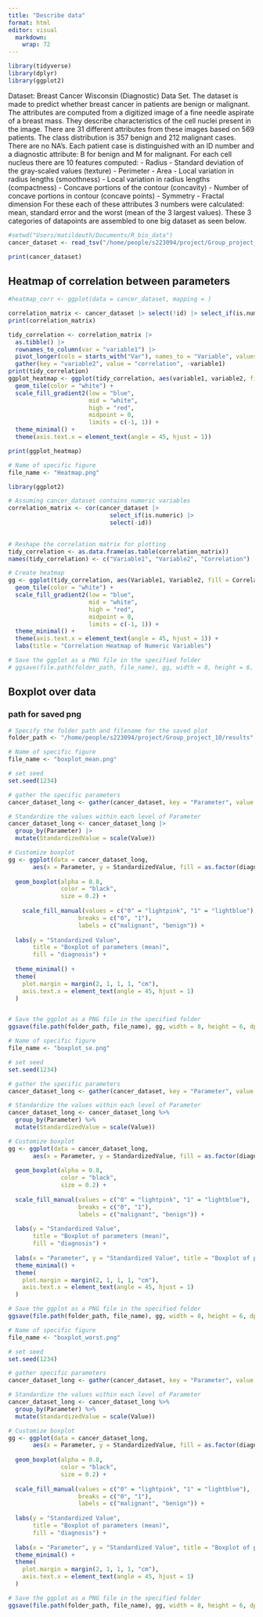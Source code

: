 ```yaml
---
title: "Describe data"
format: html
editor: visual
  markdown: 
    wrap: 72
---
```


```r
library(tidyverse)
library(dplyr)
library(ggplot2)
```

Dataset: Breast Cancer Wisconsin (Diagnostic) Data Set. The dataset is made to predict whether breast cancer in patients are benign or malignant. The attributes are computed from a digitized image of a fine needle aspirate of a breast mass. They describe characteristics of the cell nuclei present in the image. There are 31 different attributes from these images based on 569 patients. The class distribution is 357 benign and 212 malignant cases. There are no NA's. Each patient case is distinguished with an ID number and a diagnostic attribute: B for benign and M for malignant. For each cell nucleus there are 10 features computed: - Radius - Standard deviation of the gray-scaled values (texture) - Perimeter - Area - Local variation in radius lengths (smoothness) - Local variation in radius lengths (compactness) - Concave portions of the contour (concavity) - Number of concave portions in contour (concave points) - Symmetry - Fractal dimension For these each of these attributes 3 numbers were calculated: mean, standard error and the worst (mean of the 3 largest values). These 3 categories of datapoints are assembled to one big dataset as seen below.

```r
#setwd("Users/matildeuth/Documents/R_bio_data")
cancer_dataset <- read_tsv("/home/people/s223094/project/Group_project_10/R/02_dat_clean.tsv")

print(cancer_dataset)

```

## Heatmap of correlation between parameters

```r
#heatmap_corr <- ggplot(data = cancer_dataset, mapping = )

correlation_matrix <- cancer_dataset |> select(!id) |> select_if(is.numeric) |> cor()
print(correlation_matrix)

tidy_correlation <- correlation_matrix |> 
  as.tibble() |> 
  rownames_to_column(var = "variable1") |>
  pivot_longer(cols = starts_with("Var"), names_to = "Variable", values_to = "Value")
  gather(key = "variable2", value = "correlation", -variable1)
print(tidy_correlation)
ggplot_heatmap <- ggplot(tidy_correlation, aes(variable1, variable2, fill = correlation)) +
  geom_tile(color = "white") +
  scale_fill_gradient2(low = "blue", 
                       mid = "white", 
                       high = "red", 
                       midpoint = 0, 
                       limits = c(-1, 1)) +
  theme_minimal() + 
  theme(axis.text.x = element_text(angle = 45, hjust = 1))

print(ggplot_heatmap)

```

```r
# Name of specific figure
file_name <- "Heatmap.png"

library(ggplot2)

# Assuming cancer_dataset contains numeric variables
correlation_matrix <- cor(cancer_dataset |>
                             select_if(is.numeric) |>
                             select(-id)) 

  
# Reshape the correlation matrix for plotting
tidy_correlation <- as.data.frame(as.table(correlation_matrix))
names(tidy_correlation) <- c("Variable1", "Variable2", "Correlation")

# Create heatmap
gg <- ggplot(tidy_correlation, aes(Variable1, Variable2, fill = Correlation)) +
  geom_tile(color = "white") +
  scale_fill_gradient2(low = "blue", 
                       mid = "white", 
                       high = "red", 
                       midpoint = 0, 
                       limits = c(-1, 1)) +
  theme_minimal() + 
  theme(axis.text.x = element_text(angle = 45, hjust = 1)) +
  labs(title = "Correlation Heatmap of Numeric Variables")

# Save the ggplot as a PNG file in the specified folder
# ggsave(file.path(folder_path, file_name), gg, width = 8, height = 6, dpi = 300)


```

## Boxplot over data

### path for saved png

```r
# Specify the folder path and filename for the saved plot
folder_path <- "/home/people/s223094/project/Group_project_10/results"

```

```r
# Name of specific figure
file_name <- "boxplot_mean.png"

# set seed
set.seed(1234)

# gather the specific parameters
cancer_dataset_long <- gather(cancer_dataset, key = "Parameter", value = "Value", `radius mean`, `texture mean`, `perimeter mean`, `area mean`, `smoothness mean`, `concavity mean`, `concave points mean`, `symmetry mean`, `fractal dimension mean`, `compactness mean`)

# Standardize the values within each level of Parameter
cancer_dataset_long <- cancer_dataset_long |>
  group_by(Parameter) |>
  mutate(StandardizedValue = scale(Value))

# Customize boxplot
gg <- ggplot(data = cancer_dataset_long, 
       aes(x = Parameter, y = StandardizedValue, fill = as.factor(diagnosis))) +
  
  geom_boxplot(alpha = 0.8, 
               color = "black", 
               size = 0.2) +
  
    scale_fill_manual(values = c("0" = "lightpink", "1" = "lightblue"),
                    breaks = c("0", "1"),
                    labels = c("malignant", "benign")) + 
  
  labs(y = "Standardized Value", 
       title = "Boxplot of parameters (mean)",
       fill = "diagnosis") +
  
  theme_minimal() +
  theme(
    plot.margin = margin(2, 1, 1, 1, "cm"),
    axis.text.x = element_text(angle = 45, hjust = 1)
  )


# Save the ggplot as a PNG file in the specified folder
ggsave(file.path(folder_path, file_name), gg, width = 8, height = 6, dpi = 300)

```

```r
# Name of specific figure
file_name <- "boxplot_se.png"

# set seed
set.seed(1234)

# gather the specific parameters
cancer_dataset_long <- gather(cancer_dataset, key = "Parameter", value = "Value", `radius se`, `texture se`, `perimeter se`, `area se`, `smoothness se`, `concavity se`, `concave points se`, `symmetry se`, `fractal dimension se`, `compactness se`)

# Standardize the values within each level of Parameter
cancer_dataset_long <- cancer_dataset_long %>%
  group_by(Parameter) %>%
  mutate(StandardizedValue = scale(Value))

# Customize boxplot
gg <- ggplot(data = cancer_dataset_long, 
       aes(x = Parameter, y = StandardizedValue, fill = as.factor(diagnosis))) +
  
  geom_boxplot(alpha = 0.8, 
               color = "black", 
               size = 0.2) +
  
  scale_fill_manual(values = c("0" = "lightpink", "1" = "lightblue"),
                    breaks = c("0", "1"),
                    labels = c("malignant", "benign")) + 
  
  labs(y = "Standardized Value", 
       title = "Boxplot of parameters (mean)",
       fill = "diagnosis") +
  
  labs(x = "Parameter", y = "Standardized Value", title = "Boxplot of parameters (se)") +
  theme_minimal() +
  theme(
    plot.margin = margin(2, 1, 1, 1, "cm"),
    axis.text.x = element_text(angle = 45, hjust = 1)
  )

# Save the ggplot as a PNG file in the specified folder
ggsave(file.path(folder_path, file_name), gg, width = 8, height = 6, dpi = 300)


```

```r
# Name of specific figure
file_name <- "boxplot_worst.png"

# set seed
set.seed(1234)

# gather specific parameters
cancer_dataset_long <- gather(cancer_dataset, key = "Parameter", value = "Value", `radius worst`, `texture worst`, `perimeter worst`, `area worst`, `smoothness worst`, `concavity worst`, `concave points worst`, `symmetry worst`, `fractal dimension worst`, `compactness worst`)

# Standardize the values within each level of Parameter
cancer_dataset_long <- cancer_dataset_long %>%
  group_by(Parameter) %>%
  mutate(StandardizedValue = scale(Value))

# Customize boxplot
gg <- ggplot(data = cancer_dataset_long, 
       aes(x = Parameter, y = StandardizedValue, fill = as.factor(diagnosis))) +
  
  geom_boxplot(alpha = 0.8, 
               color = "black", 
               size = 0.2) +
  
  scale_fill_manual(values = c("0" = "lightpink", "1" = "lightblue"),
                    breaks = c("0", "1"),
                    labels = c("malignant", "benign")) + 
  
  labs(y = "Standardized Value", 
       title = "Boxplot of parameters (mean)",
       fill = "diagnosis") +
  
  labs(x = "Parameter", y = "Standardized Value", title = "Boxplot of parameters (worst)") +
  theme_minimal() +
  theme(
    plot.margin = margin(2, 1, 1, 1, "cm"),
    axis.text.x = element_text(angle = 45, hjust = 1)
  )

# Save the ggplot as a PNG file in the specified folder
ggsave(file.path(folder_path, file_name), gg, width = 8, height = 6, dpi = 300)

```
